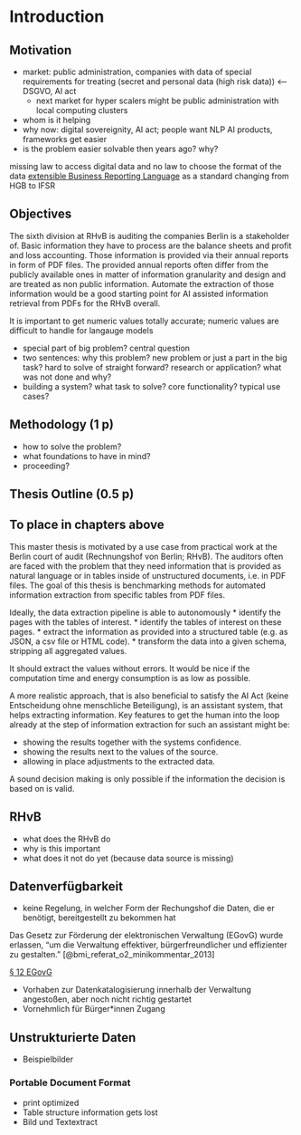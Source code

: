 \pagenumbering{arabic} 

# Introduction

## Motivation

* market: public administration, companies with data of special requirements for treating (secret and personal data (high risk data)) <-- DSGVO, AI act
  * next market for hyper scalers might be public administration with local computing clusters
* whom is it helping
* why now: digital sovereignity, AI act; people want NLP AI products, frameworks get easier
* is the problem easier solvable then years ago? why?

missing law to access digital data and no law to choose the format of the data
[extensible Business Reporting Language](https://de.xbrl.org/) as a standard
changing from HGB to IFSR

## Objectives

The sixth division at RHvB is auditing the companies Berlin is a stakeholder of. Basic information they have to process are the balance sheets and profit and loss accounting. Those information is provided via their annual reports in form of PDF files. The provided annual reports often differ from the publicly available ones in matter of information granularity and design and are treated as non public information. Automate the extraction of those information would be a good starting point for AI assisted information retrieval from PDFs for the RHvB overall.

It is important to get numeric values totally accurate; numeric values are difficult to handle for langauge models

* special part of big problem? central question
* two sentences: why this problem? new problem or just a part in the big task? hard to solve of straight forward? research or application? what was not done and why?
* building a system? what task to solve? core functionality? typical use cases?

## Methodology (1 p)

* how to solve the problem?
* what foundations to have in mind?
* proceeding?

## Thesis Outline (0.5 p)

## To place in chapters above

This master thesis is motivated by a use case from practical work at the Berlin court of audit (Rechnungshof von Berlin; RHvB). The auditors often are faced with the problem that they need information that is provided as natural language or in tables inside of unstructured documents, i.e. in PDF files. The goal of this thesis is benchmarking methods for automated information extraction from specific tables from PDF files.

Ideally, the data extraction pipeline is able to autonomously
* identify the pages with the tables of interest.
* identify the tables of interest on these pages.
* extract the information as provided into a structured table (e.g. as JSON, a csv file or HTML code).
* transform the data into a given schema, stripping all aggregated values.

It should extract the values without errors. It would be nice if the computation time and energy consumption is as low as possible.

A more realistic approach, that is also beneficial to satisfy the AI Act (keine Entscheidung ohne menschliche Beteiligung), is an assistant system, that helps extracting information. Key features to get the human into the loop already at the step of information extraction for such an assistant might be:

* showing the results together with the systems confidence.
* showing the results next to the values of the source.
* allowing in place adjustments to the extracted data.

A sound decision making is only possible if the information the decision is based on is valid.

## RHvB

* what does the RHvB do
* why is this important
* what does it not do yet (because data source is missing)

## Datenverfügbarkeit

* keine Regelung, in welcher Form der Rechungshof die Daten, die er benötigt, bereitgestellt zu bekommen hat

Das Gesetz zur Förderung der elektronischen Verwaltung (EGovG) wurde erlassen, "um die Verwaltung effektiver, bürgerfreundlicher und effizienter zu gestalten." [@bmi_referat_o2_minikommentar_2013]

[§ 12 EGovG](https://www.gesetze-im-internet.de/egovg/__12.html)

* Vorhaben zur Datenkatalogisierung innerhalb der Verwaltung angestoßen, aber noch nicht richtig gestartet
* Vornehmlich für Bürger*innen Zugang

## Unstrukturierte Daten

* Beispielbilder

### Portable Document Format

* print optimized
* Table structure information gets lost
* Bild und Textextract